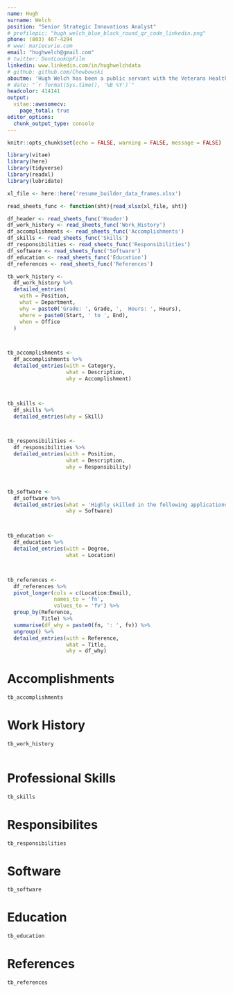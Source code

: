 ---
name: Hugh
surname: Welch
position: "Senior Strategic Innovations Analyst"
# profilepic: "hugh_welch_blue_black_round_qr_code_linkedin.png"
phone: (803) 467-4294
# www: mariecurie.com
email: "hughwelch@gmail.com"
# twitter: DontLookUpFilm
linkedin: www.linkedin.com/in/hughwelchdata
# github: github.com/Chewbowski
aboutme: 'Hugh Welch has been a public servant with the Veterans Health Administration for over 15 years, specializing in combining principals from Data Science, Visualization, and Lean Six Sigma with Human Centered Design to guide improvements in Veteran Healthcare.'
# date: "`r format(Sys.time(), '%B %Y')`"
headcolor: 414141
output: 
  vitae::awesomecv:
    page_total: true
editor_options: 
  chunk_output_type: console
---

```{r setup, include=FALSE}

knitr::opts_chunk$set(echo = FALSE, warning = FALSE, message = FALSE)

library(vitae)
library(here)
library(tidyverse)
library(readxl)
library(lubridate)

```



```{r load_data}

xl_file <- here::here('resume_builder_data_frames.xlsx')

read_sheets_func <- function(sht){read_xlsx(xl_file, sht)}

df_header <- read_sheets_func('Header')
df_work_history <- read_sheets_func('Work_History')
df_accomplishments <- read_sheets_func('Accomplishments')
df_skills <- read_sheets_func('Skills')
df_responsibilities <- read_sheets_func('Responsibilities')
df_software <- read_sheets_func('Software')
df_education <- read_sheets_func('Education')
df_references <- read_sheets_func('References')


```


```{r tables}

tb_work_history <-
  df_work_history %>%
  detailed_entries(
    with = Position,
    what = Department,
    why = paste0('Grade: ', Grade, ',  Hours: ', Hours),
    where = paste0(Start, ' to ', End),
    when = Office
  )



tb_accomplishments <- 
  df_accomplishments %>% 
  detailed_entries(with = Category,
                   what = Description,
                   why = Accomplishment)



tb_skills <- 
  df_skills %>% 
  detailed_entries(why = Skill)



tb_responsibilities <- 
  df_responsibilities %>% 
  detailed_entries(with = Position,
                   what = Description,
                   why = Responsibility)



tb_software <- 
  df_software %>% 
  detailed_entries(what = 'Highly skilled in the following applications',
                   why = Software)



tb_education <- 
  df_education %>% 
  detailed_entries(with = Degree,
                   what = Location)



tb_references <- 
  df_references %>% 
  pivot_longer(cols = c(Location:Email),
               names_to = 'fn',
               values_to = 'fv') %>% 
  group_by(Reference,
           Title) %>% 
  summarise(df_why = paste0(fn, ': ', fv)) %>% 
  ungroup() %>% 
  detailed_entries(with = Reference,
                   what = Title,
                   why = df_why)

```






# Accomplishments

```{r accomplishments}

tb_accomplishments

```


\newpage


# Work History

```{r work_history}

tb_work_history
                   
```


# Professional Skills

```{r skills}

tb_skills

```



# Responsibilites

```{r responsibilities}

tb_responsibilities

```




# Software

```{r Software}

tb_software

```



# Education

```{r education}

tb_education

```



\newpage


# References

```{r references}

tb_references

```

